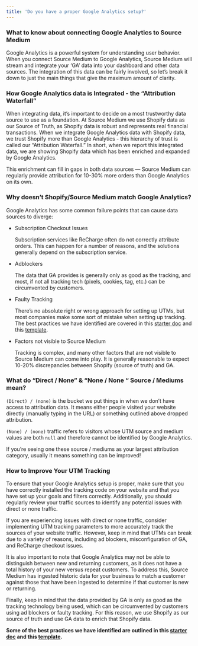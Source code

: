 ```yaml
---
title: 'Do you have a proper Google Analytics setup?'
---
```


### What to know about connecting Google Analytics to Source Medium

Google Analytics is a powerful system for understanding user behavior. When you connect Source Medium to Google Analytics, Source Medium will stream and integrate your ‘GA’ data into your dashboard and other data sources. The integration of this data can be fairly involved, so let’s break it down to just the main things that give the maximum amount of clarity.

### How Google Analytics data is Integrated - the “Attribution Waterfall”

When integrating data, it’s important to decide on a most trustworthy data source to use as a foundation. At Source Medium we use Shopify data as our Source of Truth, as Shopify data is robust and represents real financial transactions. When we integrate Google Analytics data with Shopify data, we trust Shopify more than Google Analytics - this hierarchy of trust is called our “Attribution Waterfall.” In short, when we report this integrated data, we are showing Shopify data which has been enriched and expanded by Google Analytics.

This enrichment can fill in gaps in both data sources — Source Medium can regularly provide attribution for 10-30% more orders than Google Analytics on its own.

### Why doesn’t Shopify/Source Medium match Google Analytics?

Google Analytics has some common failure points that can cause data sources to diverge:

- Subscription Checkout Issues
    
    Subscription services like ReCharge often do not correctly attribute orders. This can happen for a number of reasons, and the solutions generally depend on the subscription service.
    
- Adblockers
    
    The data that GA provides is generally only as good as the tracking, and most, if not all tracking tech (pixels, cookies, tag, etc.) can be circumvented by customers.
    
- Faulty Tracking
    
    There’s no absolute right or wrong approach for setting up UTMs, but most companies make some sort of mistake when setting up tracking. The best practices we have identified are covered in this [starter doc](https://www.notion.so/How-can-I-improve-my-last-click-UTM-attribution-0a6796ff8de54b1498aeb7643cbfa0bd?pvs=21) and this [template](https://docs.google.com/spreadsheets/d/14hx6hlce6zTwfMIcuKLUIuOYl5uWVlcyCr9FIL0GQJk/edit#gid=0).
    
- Factors not visible to Source Medium
    
    Tracking is complex, and many other factors that are not visible to Source Medium can come into play. It is generally reasonable to expect 10-20% discrepancies between Shopify (source of truth) and GA.
    

### What do “Direct / None” & “None / None “ Source / Mediums mean?

`(Direct) / (none)` is the bucket we put things in when we don’t have access to attribution data. It means either people visited your website directly (manually typing in the URL) or something outlined above dropped attribution. 

`(None) / (none)` traffic refers to visitors whose UTM source and medium values are both `null` and therefore cannot be identified by Google Analytics.

If you’re seeing one these source / mediums as your largest attribution category, usually it means something can be improved! 

### How to Improve Your UTM Tracking

To ensure that your Google Analytics setup is proper, make sure that you have correctly installed the tracking code on your website and that you have set up your goals and filters correctly. Additionally, you should regularly review your traffic sources to identify any potential issues with direct or none traffic.

If you are experiencing issues with direct or none traffic, consider implementing UTM tracking parameters to more accurately track the sources of your website traffic. However, keep in mind that UTMs can break due to a variety of reasons, including ad blockers, misconfiguration of GA, and ReCharge checkout issues.

It is also important to note that Google Analytics may not be able to distinguish between new and returning customers, as it does not have a total history of your new versus repeat customers. To address this, Source Medium has ingested historic data for your business to match a customer against those that have been ingested to determine if that customer is new or returning.

Finally, keep in mind that the data provided by GA is only as good as the tracking technology being used, which can be circumvented by customers using ad blockers or faulty tracking. For this reason, we use Shopify as our source of truth and use GA data to enrich that Shopify data.

**Some of the best practices we have identified are outlined in this [starter doc](https://help.sourcemedium.com/articles/how-can-i-improve-my-last-click-utm-attribution) and this [template](https://docs.google.com/spreadsheets/d/14hx6hlce6zTwfMIcuKLUIuOYl5uWVlcyCr9FIL0GQJk/edit#gid=0).**